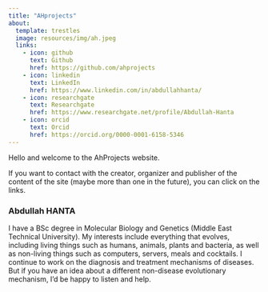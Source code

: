 ```yaml
---
title: "AHprojects"
about: 
  template: trestles
  image: resources/img/ah.jpeg
  links: 
    - icon: github
      text: Github
      href: https://github.com/ahprojects
    - icon: linkedin
      text: LinkedIn
      href: https://www.linkedin.com/in/abdullahhanta/
    - icon: researchgate  
      text: Researchgate
      href: https://www.researchgate.net/profile/Abdullah-Hanta
    - icon: orcid
      text: Orcid
      href: https://orcid.org/0000-0001-6158-5346
---
```


Hello and welcome to the AhProjects website. 

If you want to contact with the creator, organizer and publisher of the content of the site (maybe more than one in the future), you can click on the links.


### Abdullah HANTA
I have a BSc degree in Molecular Biology and Genetics (Middle East Technical University). My interests include everything that evolves, including living things such as humans, animals, plants and bacteria, as well as non-living things such as computers, servers, meals and cocktails. I continue to work on the diagnosis and treatment mechanisms of diseases. But if you have an idea about a different non-disease evolutionary mechanism, I'd be happy to listen and help.
